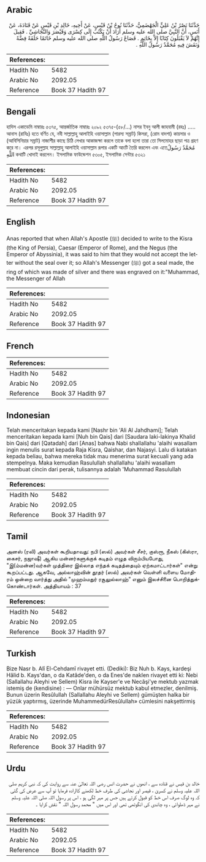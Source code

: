 ## Arabic


<div dir="rtl" lang="ar" style={{fontSize:'larger',backgroundColor:'#f8f9fa',padding:20}}>
حَدَّثَنَا نَصْرُ بْنُ عَلِيٍّ الْجَهْضَمِيُّ، حَدَّثَنَا نُوحُ بْنُ قَيْسٍ، عَنْ أَخِيهِ، خَالِدِ بْنِ قَيْسٍ عَنْ قَتَادَةَ، عَنْ أَنَسٍ، أَنَّ النَّبِيَّ صلى الله عليه وسلم أَرَادَ أَنْ يَكْتُبَ إِلَى كِسْرَى وَقَيْصَرَ وَالنَّجَاشِيِّ ‏.‏ فَقِيلَ إِنَّهُمْ لاَ يَقْبَلُونَ كِتَابًا إِلاَّ بِخَاتِمٍ ‏.‏ فَصَاغَ رَسُولُ اللَّهِ صلى الله عليه وسلم خَاتَمًا حَلَقَةً فِضَّةً وَنَقَشَ فِيهِ مُحَمَّدٌ رَسُولُ اللَّهِ ‏.‏
</div>
<div style={{backgroundColor:'#f8f9fa',padding:20, marginBottom: 10}}><table> <thead> <tr> <th>References:</th> <th></th> </tr> </thead> <tbody><tr><td>Hadith No</td><td>5482</td></tr><tr><td>Arabic No</td><td>2092.05</td></tr><tr><td>Reference</td><td>Book 37 Hadith 97</td></tr></tbody></table></div>

## Bengali


<div dir="ltr" lang="bn" style={{fontSize:'larger',backgroundColor:'#f8f9fa',padding:20}}>
হাদিস একাডেমি নাম্বারঃ ৫৩৭৫, আন্তর্জাতিক নাম্বারঃ ২০৯২ ৫৩৭৫-(৫৮/...) নাসর ইবনু আলী জাহযামী (রহঃ) ..... আনাস (রাযিঃ) হতে বর্ণিত যে, নবী সাল্লাল্লাহু আলাইহি ওয়াসাল্লাম (পারস্য সম্রাট) কিসরা, (রোম বাদশা) কায়সার ও (আবিসিনিয়ার সম্রাট) নাজাশীর কাছে চিঠি লেখার আকাজক্ষা করলে তাকে বলা হলো তারা তো সিলমোহর ছাড়া পত্র গ্রহণ করে না। এরপর রসূলুল্লাহ সাল্লাল্লাহু আলাইহি ওয়াসাল্লাম রূপার একটি আংটি তৈরি করলেন এবং এতেمُحَمَّدٌ رَسُولُ اللَّهِ কথাটি খোদাই করলেন। ইসলামিক ফাউন্ডেশন ৫৩০৫, ইসলামিক সেন্টার ৫৩২১
</div>
<div style={{backgroundColor:'#f8f9fa',padding:20, marginBottom: 10}}><table> <thead> <tr> <th>References:</th> <th></th> </tr> </thead> <tbody><tr><td>Hadith No</td><td>5482</td></tr><tr><td>Arabic No</td><td>2092.05</td></tr><tr><td>Reference</td><td>Book 37 Hadith 97</td></tr></tbody></table></div>

## English


<div dir="ltr" lang="en" style={{fontSize:'larger',backgroundColor:'#f8f9fa',padding:20}}>
Anas reported that when Allah's Apostle (ﷺ) decided to write to the Kisra (the King of Persia), Caesar (Emperor of Rome), and the Negus (the Emperor of Abyssinia), it was said to him that they would not accept the letter without the seal over it; so Allah's Messenger (ﷺ) got a seal made, the ring of which was made of silver and there was engraved on it:"Muhammad, the Messenger of Allah
</div>
<div style={{backgroundColor:'#f8f9fa',padding:20, marginBottom: 10}}><table> <thead> <tr> <th>References:</th> <th></th> </tr> </thead> <tbody><tr><td>Hadith No</td><td>5482</td></tr><tr><td>Arabic No</td><td>2092.05</td></tr><tr><td>Reference</td><td>Book 37 Hadith 97</td></tr></tbody></table></div>

## French


<div dir="ltr" lang="fr" style={{fontSize:'larger',backgroundColor:'#f8f9fa',padding:20}}>

</div>
<div style={{backgroundColor:'#f8f9fa',padding:20, marginBottom: 10}}><table> <thead> <tr> <th>References:</th> <th></th> </tr> </thead> <tbody><tr><td>Hadith No</td><td>5482</td></tr><tr><td>Arabic No</td><td>2092.05</td></tr><tr><td>Reference</td><td>Book 37 Hadith 97</td></tr></tbody></table></div>

## Indonesian


<div dir="ltr" lang="id" style={{fontSize:'larger',backgroundColor:'#f8f9fa',padding:20}}>
Telah menceritakan kepada kami [Nashr bin 'Ali Al Jahdhami]; Telah menceritakan kepada kami [Nuh bin Qais] dari [Saudara laki-lakinya Khalid bin Qais] dari [Qatadah] dari [Anas] bahwa Nabi shallallahu 'alaihi wasallam ingin menulis surat kepada Raja Kisra, Qaishar, dan Najasyi. Lalu di katakan kepada beliau, bahwa mereka tidak mau menerima surat kecuali yang ada stempelnya. Maka kemudian Rasulullah shallallahu 'alaihi wasallam membuat cincin dari perak, tulisannya adalah 'Muhammad Rasulullah
</div>
<div style={{backgroundColor:'#f8f9fa',padding:20, marginBottom: 10}}><table> <thead> <tr> <th>References:</th> <th></th> </tr> </thead> <tbody><tr><td>Hadith No</td><td>5482</td></tr><tr><td>Arabic No</td><td>2092.05</td></tr><tr><td>Reference</td><td>Book 37 Hadith 97</td></tr></tbody></table></div>

## Tamil


<div dir="ltr" lang="ta" style={{fontSize:'larger',backgroundColor:'#f8f9fa',padding:20}}>
அனஸ் (ரலி) அவர்கள் கூறியதாவது: நபி (ஸல்) அவர்கள் சீசர், குஸ்ரூ, நீகஸ் (கிஸ்ரா, கைசர், நஜாஷீ) ஆகிய மன்னர்களுக்குக் கடிதம் எழுத விரும்பியபோது, "இ(ம்மன்ன)வர்கள் முத்திரை இல்லாத எந்தக் கடிதத்தையும் ஏற்கமாட்டார்கள்" என்று கூறப்பட்டது. ஆகவே, அல்லாஹ்வின் தூதர் (ஸல்) அவர்கள் வெள்ளி வளைய மோதிரம் ஒன்றை வார்த்து அதில் "முஹம்மதுர் ரசூலுல்லாஹ்" எனும் இலச்சினை பொறித்துக்கொண்டார்கள். அத்தியாயம் : 37
</div>
<div style={{backgroundColor:'#f8f9fa',padding:20, marginBottom: 10}}><table> <thead> <tr> <th>References:</th> <th></th> </tr> </thead> <tbody><tr><td>Hadith No</td><td>5482</td></tr><tr><td>Arabic No</td><td>2092.05</td></tr><tr><td>Reference</td><td>Book 37 Hadith 97</td></tr></tbody></table></div>

## Turkish


<div dir="ltr" lang="tr" style={{fontSize:'larger',backgroundColor:'#f8f9fa',padding:20}}>
Bize Nasr b. Alî El-Cehdamî rivayet etti. (Dediki): Biz Nuh b. Kays, kardeşi Hâlid b. Kays'dan, o da Katâde'den, o da Enes'de naklen rivayet etti ki: Nebi (Sallallahu Aleyhi ve Sellem) Kisra ile Kayser'e ve Necâşi'ye mektub yazmak istemiş de (kendisine) : — Onlar mühürsüz mektub kabul etmezler, denilmiş. Bunun üzerin Resûlullah (Sallallahu Aleyhi ve Sellem) gümüşten halka bir yüzük yaptırmış, üzerinde MuhammedürResûlullah» cümlesini nakşettirmiş
</div>
<div style={{backgroundColor:'#f8f9fa',padding:20, marginBottom: 10}}><table> <thead> <tr> <th>References:</th> <th></th> </tr> </thead> <tbody><tr><td>Hadith No</td><td>5482</td></tr><tr><td>Arabic No</td><td>2092.05</td></tr><tr><td>Reference</td><td>Book 37 Hadith 97</td></tr></tbody></table></div>

## Urdu


<div dir="rtl" lang="ur" style={{fontSize:'larger',backgroundColor:'#f8f9fa',padding:20}}>
خالد بن قیس نے قتادہ سے ، انھوں نے حضرت انس رضی اللہ تعالیٰ عنہ سے روایت کی کہ نبی کریم صلی اللہ علیہ وسلم نے کسریٰ ، قیصر اور نجاشی کی طرف خط لکھنے کاارادہ فرمایا تو آپ سے عرض کی گئی کہ وہ لوگ صرف اس خط کو قبول کرتے ہیں جس پر مہر لگی ہو ، اس پر رسول اللہ صلی اللہ علیہ وسلم نے مہر ڈھلوائی ، وہ چاندی کی انگوٹھی تھی اور اس میں " محمد رسول اللہ " نقش کرایا ۔
</div>
<div style={{backgroundColor:'#f8f9fa',padding:20, marginBottom: 10}}><table> <thead> <tr> <th>References:</th> <th></th> </tr> </thead> <tbody><tr><td>Hadith No</td><td>5482</td></tr><tr><td>Arabic No</td><td>2092.05</td></tr><tr><td>Reference</td><td>Book 37 Hadith 97</td></tr></tbody></table></div>